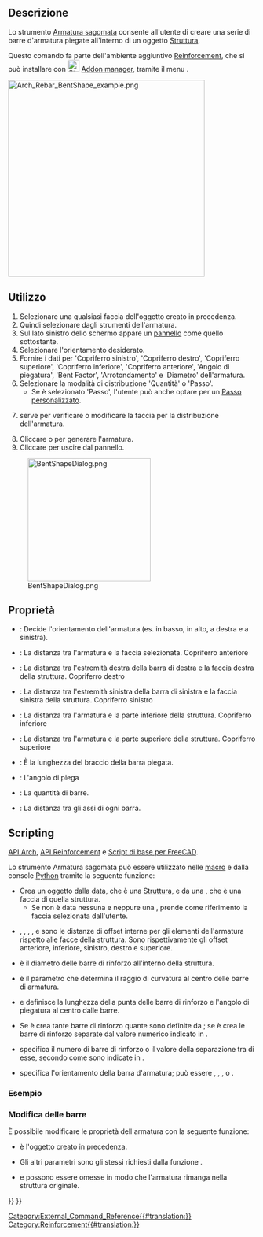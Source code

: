 <languages/>

<div class="mw-translate-fuzzy">
{{Docnav/it
|[[Arch_Rebar_Stirrup/it|Staffe]]
|[[Arch_Rebar_Helical/it|Armatura elicoidale]]
|[[Arch_Workbench/it|Arch]]
|IconL=Arch_Rebar_Stirrup.svg
|IconR=Arch_Rebar_Helical.svg
|IconC=Workbench_Arch.svg
}}
</div>

<div class="mw-translate-fuzzy">
{{GuiCommand/it
|Name=Arch Rebar BentShape
|Name/it=Armatura sagomata
|MenuLocation=Arch → Strumenti armatura → Armatura sagomata<br>3D/BIM → Reinforcement tools → Armatura sagomata
|Workbenches=[[Arch_Workbench/it|Arch]], [[BIM_Workbench/it|BIM]]
|Version=0.17
|SeeAlso=[[Reinforcement_Workbench/it|Ambiente Rinforzi]], [[Arch_Rebar/it|Armatura]], [[Arch_Rebar_Stirrup/it|Staffe]]
}}
</div>

<span id="Description"></span>
==Descrizione==

<div class="mw-translate-fuzzy">
Lo strumento [[Arch Rebar BentShape/it|Armatura sagomata]] consente all'utente di creare una serie di barre d'armatura piegate all'interno di un oggetto [[Arch Structure/it|Struttura]].
</div>

<div class="mw-translate-fuzzy">
Questo comando fa parte dell'ambiente aggiuntivo [[Reinforcement Workbench/it|Reinforcement]], che si può installare con [[Image:Std_AddonMgr.svg|24px]] [[Std_AddonMgr/it|Addon manager]], tramite il menu {{MenuCommand|Strumenti → Addon manager → Reinforcement}}.
</div>

[[Image:Arch_Rebar_BentShape_example.png|400px]]
{{Caption|Due serie di barre di rinforzo piegate all'interno di una [[Arch Structure/it|Struttura]]}}

<span id="Usage"></span>
==Utilizzo==

<div class="mw-translate-fuzzy">
# Selezionare una qualsiasi faccia dell'oggetto {{Button|[[Image:Arch_Structure.svg|16px]] [[Arch Structure/it|Struttura]]}} creato in precedenza.
# Quindi selezionare {{Button|[[Image:Arch_Rebar_BentShape.svg|16px]] [[Arch Rebar BentShape/it|Armatura sagomata]]}} dagli strumenti dell'armatura.
# Sul lato sinistro dello schermo appare un [[task panel/it|pannello]] come quello sottostante.
# Selezionare l'orientamento desiderato.
# Fornire i dati per 'Copriferro sinistro', 'Copriferro destro', 'Copriferro superiore', 'Copriferro inferiore', 'Copriferro anteriore', 'Angolo di piegatura', 'Bent Factor', 'Arrotondamento' e 'Diametro'  dell'armatura.
# Selezionare la modalità di distribuzione 'Quantità' o 'Passo'.
#* Se è selezionato 'Passo', l'utente può anche optare per un [[Custom_Spacing/it|Passo personalizzato]].
# {{Button|Usa lato selezionato}} serve per verificare o modificare la faccia per la distribuzione dell'armatura.
# Cliccare {{Button|OK}} o {{Button|Applica}} per generare l'armatura.
# Cliccare {{Button|Annulla}} per uscire dal pannello.
</div>

[[Image:BentShapeDialog.png|250px]]
<div class="mw-translate-fuzzy">
{{Caption|Pannello per lo strumento Armatura sagomata di Arch}}
</div>

<span id="Properties"></span>
== Proprietà == 

* {{PropertyData/it|Orientation}}: Decide l'orientamento dell'armatura (es. in basso, in alto, a destra e a sinistra).
* {{PropertyData/it|Front Cover}}: La distanza tra l'armatura e la faccia selezionata. Copriferro anteriore
* {{PropertyData/it|Right Cover}}: La distanza tra l'estremità destra della barra di destra e la faccia destra della struttura. Copriferro destro
* {{PropertyData/it|Left Cover}}: La distanza tra l'estremità sinistra della barra di sinistra e la faccia sinistra della struttura. Copriferro sinistro
* {{PropertyData/it|Bottom Cover}}: La distanza tra l'armatura e la parte inferiore della struttura. Copriferro inferiore
* {{PropertyData/it|Top Cover}}: La distanza tra l'armatura e la parte superiore della struttura. Copriferro superiore
* {{PropertyData/it|Anchor Length}}: È la lunghezza del braccio della barra piegata.
* {{PropertyData/it|Bent Angle}}: L'angolo di piega
* {{PropertyData/it|Amount}}: La quantità di barre.
* {{PropertyData/it|Spacing}}: La distanza tra gli assi di ogni barra.

==Scripting==

{{Emphasis|Vedere anche:}} [[Arch API/it|API Arch]], [[Reinforcement API/it|API Reinforcement]] e [[FreeCAD Scripting Basics/it|Script di base per FreeCAD]].

<div class="mw-translate-fuzzy">
Lo strumento Armatura sagomata può essere utilizzato nelle [[Macros/it|macro]] e dalla console [[Python/it|Python]] tramite la seguente funzione:
</div>
{{Code|code=
Rebar = makeBentShapeRebar(f_cover, b_cover, l_cover, r_cover,
                           diameter, t_cover, bentLength, bentAngle, rounding, amount_spacing_check, amount_spacing_value, orientation="Bottom",
                           structure=None, facename=None)
}}

* Crea un oggetto {{incode|Rebar}} dalla {{incode|structure}} data, che è una [[Arch Structure/it|Struttura]], e da una {{incode|facename}}, che è una faccia di quella struttura.
** Se non è data nessuna {{incode|structure}} e neppure una {{incode|facename}}, prende come riferimento la faccia selezionata dall'utente.
* {{incode|f_cover}}, {{incode|b_cover}}, {{incode|l_cover}}, {{incode|r_cover}}, e {{incode|t_cover}} sono le distanze di offset interne per gli elementi dell'armatura rispetto alle facce della struttura. Sono rispettivamente gli offset anteriore, inferiore, sinistro, destro e superiore.
* {{incode|diameter}} è il diametro delle barre di rinforzo all'interno della struttura.
* {{incode|rounding}} è il parametro che determina il raggio di curvatura al centro delle barre di armatura.
* {{incode|bentLength}} e {{incode|bentAngle}} definisce la lunghezza della punta delle barre di rinforzo e l'angolo di piegatura al centro dalle barre.
* Se {{incode|amount_spacing_check}} è {{incode|True}} crea tante barre di rinforzo quante sono definite da {{incode|amount_spacing_value}}; se è {{incode|False}} crea le barre di rinforzo separate dal valore numerico indicato in {{incode|amount_spacing_value}}.
* {{incode|amount_spacing_value}} specifica il numero di barre di rinforzo o il valore della separazione tra di esse, secondo come sono indicate in {{incode|amount_spacing_check}}.
* {{incode|orientation}} specifica l'orientamento della barra d'armatura; può essere {{incode|"Bottom"}}, {{incode|"Top"}}, {{incode|"Left"}}, o {{incode|"Right"}}.

<span id="Example"></span>
=== Esempio ===

{{Code|code=
import FreeCAD, Arch, BentShapeRebar

Structure = Arch.makeStructure(length=1000, width=1000, height=100)
Structure.ViewObject.Transparency = 80
FreeCAD.ActiveDocument.recompute()

Rebar = BentShapeRebar.makeBentShapeRebar(50, 20, 20, 20,
                                          8, 40, 100, 135, 2, True, 4, "Bottom", Structure, "Face4")
Rebar.ViewObject.ShapeColor = (0.9, 0.0, 0.0)

Rebar2 = BentShapeRebar.makeBentShapeRebar(50, 40, 20, 20,
                                           8, 20, 100, 135, 2, True, 4, "Bottom", Structure, "Face6")
Rebar2.ViewObject.ShapeColor = (0.0, 0.0, 0.9) 
}}

<span id="Edition_of_the_rebar"></span>
=== Modifica delle barre ===

<div class="mw-translate-fuzzy">
È possibile modificare le proprietà dell'armatura con la seguente funzione:
</div>

{{Code|code=
editBentShapeRebar(Rebar, f_cover, b_cover, l_cover, r_cover,
                   diameter, t_cover, bentLength, bentAngle, rounding, amount_spacing_check, amount_spacing_value, orientation,
                   structure=None, facename=None)
}}

* {{incode|Rebar}} è l'oggetto {{incode|BentShapeRebar}} creato in precedenza.
* Gli altri parametri sono gli stessi richiesti dalla funzione {{incode|makeBentShapeRebar()}}.
* {{incode|structure}} e {{incode|facename}} possono essere omesse in modo che l'armatura rimanga nella struttura originale.

{{Code|code=
import BentShapeRebar

BentShapeRebar.editBentShapeRebar(Rebar, 50, 20, 20, 20,
                                  12, 20, 100, 155, 2, True, 6, "Top")

BentShapeRebar.editBentShapeRebar(Rebar2, 50, 35, 20, 20,
                                  12, 35, 100, 155, 2, True, 6, "Top")
}}


<div class="mw-translate-fuzzy">
{{Docnav/it
|[[Arch_Rebar_Stirrup/it|Staffe]]
|[[Arch_Rebar_Helical/it|Armatura elicoidale]]
|[[Arch_Workbench/it|Arch]]
|IconL=Arch_Rebar_Stirrup.svg
|IconR=Arch_Rebar_Helical.svg
|IconC=Workbench_Arch.svg
}}
</div>

[[Category:External_Command_Reference{{#translation:}}]]
[[Category:Reinforcement{{#translation:}}]]
{{BIM_Tools_navi{{#translation:}}}}
{{Userdocnavi{{#translation:}}}}
